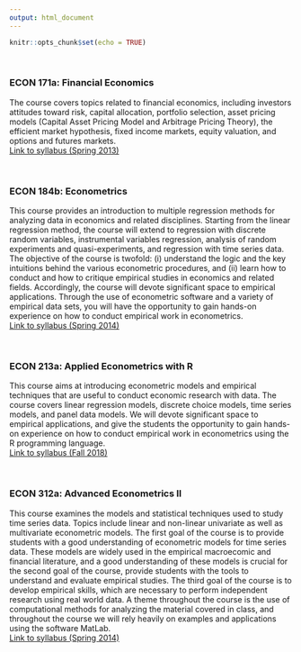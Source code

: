 ```yaml
---
output: html_document
---
```


<link rel="stylesheet" href="styles.css" type="text/css">
<link rel="stylesheet" href="css/academicons.min.css"/>

```r
knitr::opts_chunk$set(echo = TRUE)
```

\


### ECON 171a: Financial Economics</strong>

The course covers topics related to financial economics, including investors attitudes toward risk, capital allocation, portfolio selection, asset pricing models (Capital Asset Pricing Model and Arbitrage Pricing Theory), the efficient market hypothesis, fixed income markets, equity valuation, and options and futures markets.    
[Link to syllabus (Spring 2013)](files/2013.03.11 Econ 171a syllabus - revised.pdf)

\


### ECON 184b: Econometrics
This course provides an introduction to multiple regression methods for analyzing data in economics and related disciplines.  Starting from the linear regression method, the course will extend to regression with discrete random variables, instrumental variables regression, analysis of random experiments and quasi-experiments, and regression with time series data.  The objective of the course is twofold: (i) understand the logic and the key intuitions behind the various econometric procedures, and (ii) learn how to conduct and how to critique empirical studies in economics and related fields.  Accordingly, the course will devote significant space to empirical applications. Through the use of econometric software and a variety of empirical data sets, you will have the opportunity to gain hands-on experience on how to conduct empirical work in econometrics.     
[Link to syllabus (Spring 2014)](files/2014.01.08 Econ 184b syllabus.pdf)

\


### ECON 213a: Applied Econometrics with R
This course aims at introducing econometric models and empirical techniques that are useful to conduct economic research with data. The course covers linear regression models, discrete choice models, time series models, and panel data models. We will devote significant space to empirical applications, and give the students the opportunity to gain hands-on experience on how to conduct empirical work in econometrics using the R programming language.    
[Link to syllabus (Fall 2018)](files/2018.03.25 Econ 213a syllabus.pdf)

\


### ECON 312a: Advanced Econometrics II
This course examines the models and statistical techniques used to study time series data. Topics include linear and non-linear univariate as well as multivariate econometric models. The first goal of the course is to provide students with a good understanding of econometric models for time series data. These models are widely used in the empirical macroecomic and financial literature, and a good understanding of these models is crucial for the second goal of the course, provide students with the tools to understand and evaluate empirical studies. The third goal of the course is to develop empirical skills, which are necessary to perform independent research using real world data. A theme throughout the course is the use of computational methods for analyzing the material covered in class, and throughout the course we will rely heavily on examples and applications using the software MatLab.     
[Link to syllabus (Spring 2014)](files/2014.02.27 Econ 312a syllabus.pdf)

